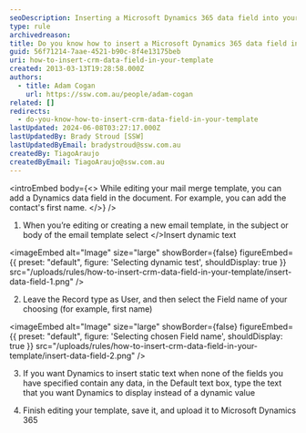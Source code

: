 ```yaml
---
seoDescription: Inserting a Microsoft Dynamics 365 data field into your template allows you to personalize emails with user-specific information.
type: rule
archivedreason:
title: Do you know how to insert a Microsoft Dynamics 365 data field into your template?
guid: 56f71214-7aae-4521-b90c-8f4e13175beb
uri: how-to-insert-crm-data-field-in-your-template
created: 2013-03-13T19:28:58.000Z
authors:
  - title: Adam Cogan
    url: https://ssw.com.au/people/adam-cogan
related: []
redirects:
  - do-you-know-how-to-insert-crm-data-field-in-your-template
lastUpdated: 2024-06-08T03:27:17.000Z
lastUpdatedBy: Brady Stroud [SSW]
lastUpdatedByEmail: bradystroud@ssw.com.au
createdBy: TiagoAraujo
createdByEmail: TiagoAraujo@ssw.com.au
---
```


<introEmbed
  body={<>
While editing your mail merge template, you can add a Dynamics data field in the document. For example, you can add the contact's first name.
  </>}
/>
1. When you’re editing or creating a new email template, in the subject or body of the email template select </>Insert dynamic text
   
<imageEmbed
  alt="Image"
  size="large"
  showBorder={false}
  figureEmbed={{
    preset: "default",
    figure: 'Selecting dynamic test',
    shouldDisplay: true
  }}
  src="/uploads/rules/how-to-insert-crm-data-field-in-your-template/insert-data-field-1.png"
/>

2. Leave the Record type as User, and then select the Field name of your choosing (for example, first name)
   
<imageEmbed
  alt="Image"
  size="large"
  showBorder={false}
  figureEmbed={{
    preset: "default",
    figure: 'Selecting chosen Field name',
    shouldDisplay: true
  }}
  src="/uploads/rules/how-to-insert-crm-data-field-in-your-template/insert-data-field-2.png"
/>

3. If you want Dynamics to insert static text when none of the fields you have specified contain any data, in the Default text box, type the text that you want Dynamics to display instead of a dynamic value

4. Finish editing your template, save it, and upload it to Microsoft Dynamics 365
